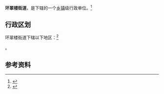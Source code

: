 {{中国乡级行政区|37/10/02/001/000}}

'''环翠楼街道'''，是{{PRC admin/fullname|37/10/02/001/000|3}}下辖的一个[[乡镇|乡镇]]级行政单位。<ref>{{PRC admin/ref sgc|{{PRC admin/parent|37/10/02/001/000}}}}</ref>

== 行政区划 ==

环翠楼街道下辖以下地区：<ref>{{PRC admin/ref sgc|37/10/02/001/000}}</ref>

{{PRC admin/children|37/10/02/001/000}}。

== 参考资料 ==

{{reflist}}

{{行政区划小作品}}
{{PRC admin/navcat|37/10/02/001/000}}